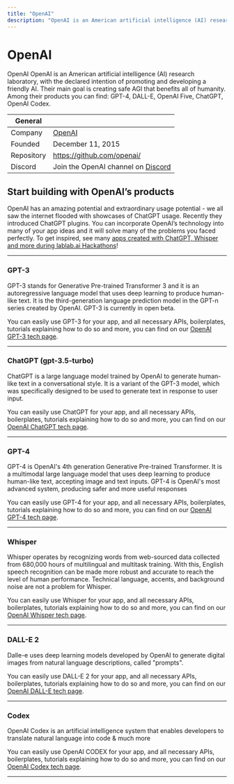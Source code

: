 ```yaml
---
title: "OpenAI"
description: "OpenAI is an American artificial intelligence (AI) research laboratory. OpenAI systems run on an Azure-based supercomputing platform from Microsoft."
---
```


# OpenAI
OpenAI OpenAI is an American artificial intelligence (AI) research laboratory, with the declared intention of promoting and developing a friendly AI. Their main goal is creating safe AGI that benefits all of humanity. Among their products you can find: GPT-4, DALL-E, OpenAI Five, ChatGPT, OpenAI Codex.

| General  |  |
| --- | --- |
| Company | [OpenAI](https://openai.com/)  |
| Founded |  December 11, 2015 |
| Repository | https://github.com/openai/ |
| Discord | Join the OpenAI channel on [Discord](https://discord.gg/lablab-ai-877056448956346408) |


## Start building with OpenAI’s products
OpenAI has an amazing potential and extraordinary usage potential - we all saw the internet flooded with showcases of ChatGPT usage. Recently they introduced ChatGPT plugins. You can incorporate OpenAI’s technology into many of your app ideas and it will solve many of the problems you faced perfectly. To get inspired, see many [apps created with ChatGPT, Whisper and more during lablab.ai Hackathons](/apps/tech/openai)!

---

### GPT-3
GPT-3 stands for Generative Pre-trained Transformer 3 and it is an autoregressive language model that uses deep learning to produce human-like text. It is the third-generation language prediction model in the GPT-n series created by OpenAI. GPT-3 is currently in open beta.

You can easily use GPT-3 for your app, and all necessary APIs, boilerplates, tutorials explaining how to do so and more, you can find on our [OpenAI GPT-3 tech page](/tech/openai/gpt3).

---

### ChatGPT (gpt-3.5-turbo)
ChatGPT is a large language model trained by OpenAI to generate human-like text in a conversational style. It is a variant of the GPT-3 model, which was specifically designed to be used to generate text in response to user input.

You can easily use ChatGPT for your app, and all necessary APIs, boilerplates, tutorials explaining how to do so and more, you can find on our [OpenAI ChatGPT tech page](/tech/openai/chatgpt).

---

### GPT-4
GPT-4 is OpenAI's 4th generation Generative Pre-trained Transformer. It is a multimodal large language model that uses deep learning to produce human-like text, accepting image and text inputs. GPT-4 is OpenAI's most advanced system, producing safer and more useful responses

You can easily use GPT-4 for your app, and all necessary APIs, boilerplates, tutorials explaining how to do so and more, you can find on our [OpenAI GPT-4 tech page](/tech/openai/gpt4).

---

### Whisper
Whisper operates by recognizing words from web-sourced data collected from 680,000 hours of multilingual and multitask training. With this, English speech recognition can be made more robust and accurate to reach the level of human performance. Technical language, accents, and background noise are not a problem for Whisper.

You can easily use Whisper for your app, and all necessary APIs, boilerplates, tutorials explaining how to do so and more, you can find on our [OpenAI Whisper tech page](/tech/openai/whisper).

---

### DALL-E 2
Dalle-e uses deep learning models developed by OpenAI to generate digital images from natural language descriptions, called "prompts".

You can easily use DALL-E 2 for your app, and all necessary APIs, boilerplates, tutorials explaining how to do so and more, you can find on our [OpenAI DALL-E tech page](/tech/openai/dall-e-2).

---

### Codex
OpenAI Codex is an artificial intelligence system that enables developers to translate natural language into code & much more

You can easily use OpenAI CODEX for your app, and all necessary APIs, boilerplates, tutorials explaining how to do so and more, you can find on our [OpenAI Codex tech page](/tech/openai/codex).

---

